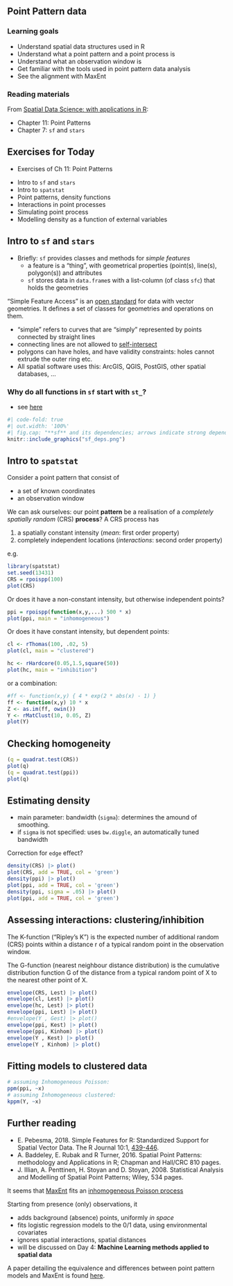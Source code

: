 ## Point Pattern data

### Learning goals

* Understand spatial data structures used in R
* Understand what a point pattern and a point process is
* Understand what an observation window is
* Get familiar with the tools used in point pattern data analysis
* See the alignment with MaxEnt

### Reading materials

From [Spatial Data Science: with applications in R](https://r-spatial.org/book/): 

* Chapter 11: Point Patterns
* Chapter 7: `sf` and `stars`

## Exercises for Today

* Exercises of Ch 11: Point Patterns

::: {.callout-tip title="Summary"}

* Intro to `sf` and `stars`
* Intro to `spatstat`
* Point patterns, density functions
* Interactions in point processes
* Simulating point process
* Modelling density as a function of external variables

:::

## Intro to `sf` and `stars`

* Briefly: `sf` provides classes and methods for _simple features_
    * a feature is a "thing", with geometrical properties (point(s), line(s), polygon(s)) and attributes
    * `sf` stores data in `data.frame`s with a list-column (of class `sfc`) that holds the geometries

::: {.callout-tip title="the Simple Feature standard"}

"Simple Feature Access" is an [open standard](https://www.ogc.org/standard/sfa/) for data
with vector geometries. It defines a set of classes for geometries and operations on them.

* "simple" refers to curves that are "simply" represented by points connected by straight lines
* connecting lines are not allowed to [self-intersect](https://r-spatial.org/book/03-Geometries.html#sec-valid)
* polygons can have holes, and have validity constraints: holes cannot extrude the outer ring etc.
* All spatial software uses this: ArcGIS, QGIS, PostGIS, other spatial databases, ...

:::

### Why do all functions in `sf` start with `st_`?

* see [here](https://ecoevo.social/@noamross/112055449473807578)

```r
#| code-fold: true
#| out.width: '100%'
#| fig.cap: "**sf** and its dependencies; arrows indicate strong dependency, dashed arrows weak dependency"
knitr::include_graphics("sf_deps.png") 
```

## Intro to `spatstat`

Consider a point pattern that consist of 

* a set of known coordinates
* an observation window

We can ask ourselves: our point **pattern** be a realisation of a _completely spatially random_ (CRS) **process**? A CRS process
has 

1. a spatially constant intensity (_mean_: first order property)
2. completely independent locations (_interactions_: second order property)

e.g.

```r
library(spatstat)
set.seed(13431)
CRS = rpoispp(100)
plot(CRS)
```

Or does it have a non-constant intensity, but otherwise independent points?

```r
ppi = rpoispp(function(x,y,...) 500 * x)
plot(ppi, main = "inhomogeneous")
```

Or does it have constant intensity, but dependent points:

```r
cl <- rThomas(100, .02, 5)
plot(cl, main = "clustered")
```

```r
hc <- rHardcore(0.05,1.5,square(50)) 
plot(hc, main = "inhibition")
```

or a combination:

```r
#ff <- function(x,y) { 4 * exp(2 * abs(x) - 1) }
ff <- function(x,y) 10 * x
Z <- as.im(ff, owin())
Y <- rMatClust(10, 0.05, Z)
plot(Y)
```

## Checking homogeneity

```r
(q = quadrat.test(CRS))
plot(q)
(q = quadrat.test(ppi))
plot(q)
```

## Estimating density

* main parameter: bandwidth (`sigma`): determines the amound of smoothing.
* if `sigma` is not specified: uses `bw.diggle`, an automatically tuned bandwidth

Correction for `edge` effect?

```r
density(CRS) |> plot()
plot(CRS, add = TRUE, col = 'green')
density(ppi) |> plot()
plot(ppi, add = TRUE, col = 'green')
density(ppi, sigma = .05) |> plot()
plot(ppi, add = TRUE, col = 'green')
```

## Assessing interactions: clustering/inhibition

The K-function ("Ripley's K") is the expected number of additional
random (CRS) points within a distance r of a typical random point
in the observation window.

The G-function (nearest neighbour distance distribution) is the cumulative distribution function G of the distance from a typical random point of X to the nearest other point of X.

```r
envelope(CRS, Lest) |> plot()
envelope(cl, Lest) |> plot()
envelope(hc, Lest) |> plot()
envelope(ppi, Lest) |> plot()
#envelope(Y , Gest) |> plot()
envelope(ppi, Kest) |> plot()
envelope(ppi, Kinhom) |> plot()
envelope(Y , Kest) |> plot()
envelope(Y , Kinhom) |> plot()
```


## Fitting models to clustered data
```r
# assuming Inhomogeneous Poisson:
ppm(ppi, ~x)
# assuming Inhomogeneous clustered:
kppm(Y, ~x)
```


## Further reading

* E. Pebesma, 2018. Simple Features for R: Standardized Support for Spatial Vector Data. The R Journal 10:1, [439-446](https://journal.r-project.org/archive/2018/RJ-2018-009/index.html).
* A. Baddeley, E. Rubak and R Turner, 2016. Spatial Point Patterns: methodology and Applications in R; Chapman and Hall/CRC 810 pages.
* J. Illian, A. Penttinen, H. Stoyan and D. Stoyan, 2008. Statistical Analysis and Modelling of Spatial Point Patterns; Wiley, 534 pages.

::: {.callout-tip title="MaxEnt"}

It seems that
[MaxEnt](https://biodiversityinformatics.amnh.org/open_source/maxent/) fits
an [inhomogeneous Poisson process](https://nsojournals.onlinelibrary.wiley.com/doi/full/10.1111/ecog.03049) 

Starting from presence (only) observations, it

* adds background (absence) points, uniformly _in space_
* fits logistic regression models to the 0/1 data, using environmental covariates
* ignores spatial interactions, spatial distances
* will be discussed on Day 4: **Machine Learning methods applied to spatial data**

A paper detailing the equivalence and differences between point pattern models and MaxEnt is found [here](https://besjournals.onlinelibrary.wiley.com/doi/10.1111/2041-210X.12352).

:::

